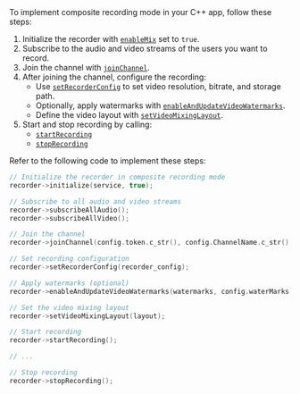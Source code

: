 <PlatformWrapper platform="linux-cpp">
To implement composite recording mode in your C++ app, follow these steps:

1. Initialize the recorder with [`enableMix`](/on-premise-recording/reference/api-reference#initialize) set to `true`.
2. Subscribe to the audio and video streams of the users you want to record.
3. Join the channel with [`joinChannel`](/on-premise-recording/reference/api-reference#joinchannel).
4. After joining the channel, configure the recording:
   - Use [`setRecorderConfig`](/on-premise-recording/reference/api-reference#setrecorderconfig) to set video resolution, bitrate, and storage path.
   - Optionally, apply watermarks with [`enableAndUpdateVideoWatermarks`](/on-premise-recording/reference/api-reference#enableandupdatevideowatermarks).
   - Define the video layout with [`setVideoMixingLayout`](/on-premise-recording/reference/api-reference#setvideomixinglayout).
5. Start and stop recording by calling:
   - [`startRecording`](/on-premise-recording/reference/api-reference#startrecording)
   - [`stopRecording`](/on-premise-recording/reference/api-reference#stoprecording)

Refer to the following code to implement these steps:

```cpp
// Initialize the recorder in composite recording mode
recorder->initialize(service, true);

// Subscribe to all audio and video streams
recorder->subscribeAllAudio();
recorder->subscribeAllVideo();

// Join the channel
recorder->joinChannel(config.token.c_str(), config.ChannelName.c_str(), config.UserId.c_str());

// Set recording configuration
recorder->setRecorderConfig(recorder_config);

// Apply watermarks (optional)
recorder->enableAndUpdateVideoWatermarks(watermarks, config.waterMarks.size());

// Set the video mixing layout
recorder->setVideoMixingLayout(layout);

// Start recording
recorder->startRecording();

// ...

// Stop recording
recorder->stopRecording();
```

</PlatformWrapper>
